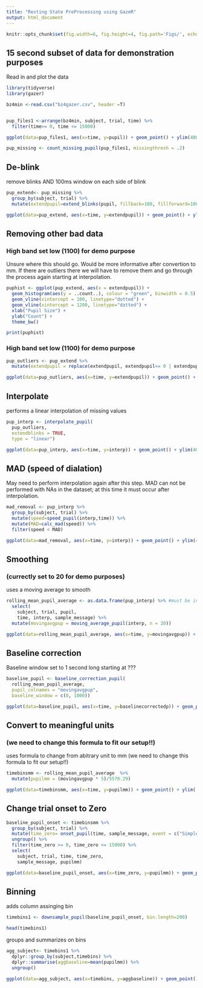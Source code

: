 ```yaml
---
title: "Resting State PreProcessing using GazeR"
output: html_document
---
```


```r
knitr::opts_chunk$set(fig.width=6, fig.height=4, fig.path='Figs/', echo=TRUE, tidy=TRUE, message=F, warning=F, cache=T)
```

## 15 second subset of data for demonstration purposes

Read in and plot the data

```r

library(tidyverse)
library(gazer)

bz4min <-read.csv("bz4gazer.csv", header =T)


pup_files1 <-arrange(bz4min, subject, trial, time) %>% 
  filter(time>= 0, time <= 15000)

ggplot(data=pup_files1, aes(x=time, y=pupil)) + geom_point() + ylim(400, 1200)
```

```r
pup_missing <- count_missing_pupil(pup_files1, missingthresh = .2)

```

## De-blink

remove blinks AND 100ms window on each side of blink
```r
pup_extend<- pup_missing %>% 
  group_by(subject, trial) %>% 
  mutate(extendpupil=extend_blinks(pupil, fillback=100, fillforward=100, hz=1000))

ggplot(data=pup_extend, aes(x=time, y=extendpupil)) + geom_point() + ylim(400, 1200)
```

## Removing other bad data 
### High band set low (1100) for demo purpose
Unsure where this should go. Would be more informative after convertion to mm.
If there are outliers there we will have to remove them and go through the process again starting at interpolation. 

```r

puphist <- ggplot(pup_extend, aes(x = extendpupil)) + 
  geom_histogram(aes(y = ..count..), colour = "green", binwidth = 0.5)  + 
  geom_vline(xintercept = 100, linetype="dotted") +
  geom_vline(xintercept = 1200, linetype="dotted") + 
  xlab("Pupil Size") + 
  ylab("Count") + 
  theme_bw() 

print(puphist)
```

### High band set low (1100) for demo purpose

```r
pup_outliers <- pup_extend %>% 
  mutate(extendpupil = replace(extendpupil, extendpupil<= 0 | extendpupil >= 1100, NA))

ggplot(data=pup_outliers, aes(x=time, y=extendpupil)) + geom_point() + ylim(400, 1200)
```



## Interpolate 

performs a linear interpolation of missing values
```r
pup_interp <- interpolate_pupil(
  pup_outliers, 
  extendblinks = TRUE, 
  type = "linear")

ggplot(data=pup_interp, aes(x=time, y=interp)) + geom_point() + ylim(400, 1200)

```
## MAD (speed of dialation)

May need to perform interpolation again after this step. MAD can not be performed with NAs in the dataset; at this time it must occur after interpolation. 

```r
mad_removal <- pup_interp %>%
  group_by(subject, trial) %>%
  mutate(speed=speed_pupil(interp,time)) %>%
  mutate(MAD=calc_mad(speed)) %>%
  filter(speed < MAD)

ggplot(data=mad_removal, aes(x=time, y=interp)) + geom_point() + ylim(400, 1200)

```


## Smoothing
### (currectly set to 20 for demo purposes)
uses a moving average to smooth 
```r
rolling_mean_pupil_average <- as.data.frame(pup_interp) %>% #must be in a data.frame
  select(
    subject, trial, pupil, 
    time, interp, sample_message) %>%
  mutate(movingavgpup = moving_average_pupil(interp, n = 20))

ggplot(data=rolling_mean_pupil_average, aes(x=time, y=movingavgpup)) + geom_point() + ylim(400, 1200)
```

## Baseline correction

Baseline window set to 1 second long starting at ???
```r
baseline_pupil <- baseline_correction_pupil(
  rolling_mean_pupil_average, 
  pupil_colnames = "movingavgpup", 
  baseline_window = c(0, 1000))

ggplot(data=baseline_pupil, aes(x=time, y=baselinecorrectedp)) + geom_point() + ylim(-300, 300)
```

## Convert to meaningful units
### (we need to change this formula to fit our setup!!)
uses formula to change from abitrary unit to mm (we need to change this formula to fit our setup!!)
```r
timebinsmm <- rolling_mean_pupil_average  %>% 
  mutate(pupilmm = (movingavgpup * 5)/5570.29)

ggplot(data=timebinsmm, aes(x=time, y=pupilmm)) + geom_point() + ylim(.5, 1.1)
```


## Change trial onset to Zero

```r
baseline_pupil_onset <- timebinsmm %>% 
  group_by(subject, trial) %>%  
  mutate(time_zero= onset_pupil(time, sample_message, event = c("Simple_Start") )) %>%
  ungroup() %>% 
  filter(time_zero >= 0, time_zero <= 15000) %>%
  select(
    subject, trial, time, time_zero, 
    sample_message, pupilmm)

ggplot(data=baseline_pupil_onset, aes(x=time_zero, y=pupilmm)) + geom_point() + ylim(.5, 1.1)
```

## Binning
adds column assinging bin
```r
timebins1 <- downsample_pupil(baseline_pupil_onset, bin.length=200)

head(timebins1)
```

groups and summarizes on bins

```r
agg_subject<- timebins1 %>% 
  dplyr::group_by(subject,timebins) %>% 
  dplyr::summarise(aggbaseline=mean(pupilmm)) %>% 
  ungroup()

ggplot(data=agg_subject, aes(x=timebins, y=aggbaseline)) + geom_point() + geom_line(size = 1) + ylim(.5, 1.1)
```
